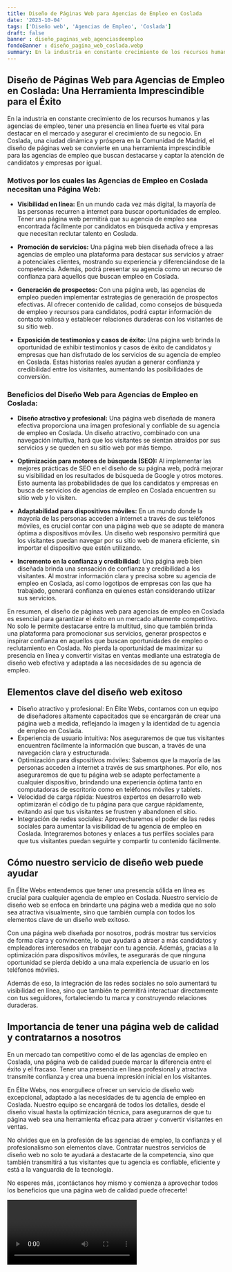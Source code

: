 ```yaml
---
title: Diseño de Páginas Web para Agencias de Empleo en Coslada
date: '2023-10-04'
tags: ['Diseño web', 'Agencias de Empleo', 'Coslada']
draft: false
banner : diseño_paginas_web_agenciasdeempleo
fondoBanner : diseño_pagina_web_coslada.webp
summary: En la industria en constante crecimiento de los recursos humanos y las agencias de empleo, tener una presencia en línea fuerte es vital para destacar en el mercado y asegurar el crecimiento de su negocio. En Coslada, una ciudad dinámica y próspera en la Comunidad de Madrid, el diseño de páginas web se convierte en una herramienta imprescindible para las agencias de empleo que buscan destacarse y captar la atención de candidatos y empresas por igual.
---
```


## Diseño de Páginas Web para Agencias de Empleo en Coslada: Una Herramienta Imprescindible para el Éxito

En la industria en constante crecimiento de los recursos humanos y las agencias de empleo, tener una presencia en línea fuerte es vital para destacar en el mercado y asegurar el crecimiento de su negocio. En Coslada, una ciudad dinámica y próspera en la Comunidad de Madrid, el diseño de páginas web se convierte en una herramienta imprescindible para las agencias de empleo que buscan destacarse y captar la atención de candidatos y empresas por igual.

### Motivos por los cuales las Agencias de Empleo en Coslada necesitan una Página Web:

- **Visibilidad en línea:** En un mundo cada vez más digital, la mayoría de las personas recurren a internet para buscar oportunidades de empleo. Tener una página web permitirá que su agencia de empleo sea encontrada fácilmente por candidatos en búsqueda activa y empresas que necesitan reclutar talento en Coslada.

- **Promoción de servicios:** Una página web bien diseñada ofrece a las agencias de empleo una plataforma para destacar sus servicios y atraer a potenciales clientes, mostrando su experiencia y diferenciándose de la competencia. Además, podrá presentar su agencia como un recurso de confianza para aquellos que buscan empleo en Coslada.

- **Generación de prospectos:** Con una página web, las agencias de empleo pueden implementar estrategias de generación de prospectos efectivas. Al ofrecer contenido de calidad, como consejos de búsqueda de empleo y recursos para candidatos, podrá captar información de contacto valiosa y establecer relaciones duraderas con los visitantes de su sitio web.

- **Exposición de testimonios y casos de éxito:** Una página web brinda la oportunidad de exhibir testimonios y casos de éxito de candidatos y empresas que han disfrutado de los servicios de su agencia de empleo en Coslada. Estas historias reales ayudan a generar confianza y credibilidad entre los visitantes, aumentando las posibilidades de conversión.

### Beneficios del Diseño Web para Agencias de Empleo en Coslada:

- **Diseño atractivo y profesional:** Una página web diseñada de manera efectiva proporciona una imagen profesional y confiable de su agencia de empleo en Coslada. Un diseño atractivo, combinado con una navegación intuitiva, hará que los visitantes se sientan atraídos por sus servicios y se queden en su sitio web por más tiempo.

- **Optimización para motores de búsqueda (SEO):** Al implementar las mejores prácticas de SEO en el diseño de su página web, podrá mejorar su visibilidad en los resultados de búsqueda de Google y otros motores. Esto aumenta las probabilidades de que los candidatos y empresas en busca de servicios de agencias de empleo en Coslada encuentren su sitio web y lo visiten.

- **Adaptabilidad para dispositivos móviles:** En un mundo donde la mayoría de las personas acceden a internet a través de sus teléfonos móviles, es crucial contar con una página web que se adapte de manera óptima a dispositivos móviles. Un diseño web responsivo permitirá que los visitantes puedan navegar por su sitio web de manera eficiente, sin importar el dispositivo que estén utilizando.

- **Incremento en la confianza y credibilidad:** Una página web bien diseñada brinda una sensación de confianza y credibilidad a los visitantes. Al mostrar información clara y precisa sobre su agencia de empleo en Coslada, así como logotipos de empresas con las que ha trabajado, generará confianza en quienes están considerando utilizar sus servicios.

En resumen, el diseño de páginas web para agencias de empleo en Coslada es esencial para garantizar el éxito en un mercado altamente competitivo. No solo le permite destacarse entre la multitud, sino que también brinda una plataforma para promocionar sus servicios, generar prospectos e inspirar confianza en aquellos que buscan oportunidades de empleo o reclutamiento en Coslada. No pierda la oportunidad de maximizar su presencia en línea y convertir visitas en ventas mediante una estrategia de diseño web efectiva y adaptada a las necesidades de su agencia de empleo.

<GifSeo />

<Cta />

## Elementos clave del diseño web exitoso

- Diseño atractivo y profesional: En Élite Webs, contamos con un equipo de diseñadores altamente capacitados que se encargarán de crear una página web a medida, reflejando la imagen y la identidad de tu agencia de empleo en Coslada.
- Experiencia de usuario intuitiva: Nos aseguraremos de que tus visitantes encuentren fácilmente la información que buscan, a través de una navegación clara y estructurada.
- Optimización para dispositivos móviles: Sabemos que la mayoría de las personas acceden a internet a través de sus smartphones. Por ello, nos aseguraremos de que tu página web se adapte perfectamente a cualquier dispositivo, brindando una experiencia óptima tanto en computadoras de escritorio como en teléfonos móviles y tablets.
- Velocidad de carga rápida: Nuestros expertos en desarrollo web optimizarán el código de tu página para que cargue rápidamente, evitando así que tus visitantes se frustren y abandonen el sitio.
- Integración de redes sociales: Aprovecharemos el poder de las redes sociales para aumentar la visibilidad de tu agencia de empleo en Coslada. Integraremos botones y enlaces a tus perfiles sociales para que tus visitantes puedan seguirte y compartir tu contenido fácilmente.

## Cómo nuestro servicio de diseño web puede ayudar

En Élite Webs entendemos que tener una presencia sólida en línea es crucial para cualquier agencia de empleo en Coslada. Nuestro servicio de diseño web se enfoca en brindarte una página web a medida que no solo sea atractiva visualmente, sino que también cumpla con todos los elementos clave de un diseño web exitoso.

Con una página web diseñada por nosotros, podrás mostrar tus servicios de forma clara y convincente, lo que ayudará a atraer a más candidatos y empleadores interesados en trabajar con tu agencia. Además, gracias a la optimización para dispositivos móviles, te asegurarás de que ninguna oportunidad se pierda debido a una mala experiencia de usuario en los teléfonos móviles.

Además de eso, la integración de las redes sociales no solo aumentará tu visibilidad en línea, sino que también te permitirá interactuar directamente con tus seguidores, fortaleciendo tu marca y construyendo relaciones duraderas.

## Importancia de tener una página web de calidad y contratarnos a nosotros

En un mercado tan competitivo como el de las agencias de empleo en Coslada, una página web de calidad puede marcar la diferencia entre el éxito y el fracaso. Tener una presencia en línea profesional y atractiva transmite confianza y crea una buena impresión inicial en los visitantes.

En Élite Webs, nos enorgullece ofrecer un servicio de diseño web excepcional, adaptado a las necesidades de tu agencia de empleo en Coslada. Nuestro equipo se encargará de todos los detalles, desde el diseño visual hasta la optimización técnica, para asegurarnos de que tu página web sea una herramienta eficaz para atraer y convertir visitantes en ventas.

No olvides que en la profesión de las agencias de empleo, la confianza y el profesionalismo son elementos clave. Contratar nuestros servicios de diseño web no solo te ayudará a destacarte de la competencia, sino que también transmitirá a tus visitantes que tu agencia es confiable, eficiente y está a la vanguardia de la tecnología.

No esperes más, ¡contáctanos hoy mismo y comienza a aprovechar todos los beneficios que una página web de calidad puede ofrecerte!

<Video />

<CtaBot job='Agencias de Empleo' city='Coslada'/>

<Gmaps query='Coslada+españa+maps' />